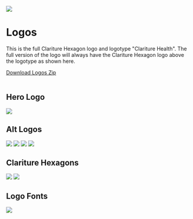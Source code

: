
<Meta title='Brand Guidelines/Logos' />

<img
  className='rounded mb-3 bg-black'
  src='/images/guidelines/Logos Icon.svg'
/>

# Logos

<div className="flex flex-nowrap">
<p className="flex-auto">
This is the full Clariture Hexagon logo and logotype "Clariture Health". The full version of the logo will always have the Clariture Hexagon logo above the logotype as shown here.
</p>

<div className='p-3'>
  <a
    className=' text-white bg-brand rounded p-3 font-bold text-center hover:bg-gray5 hover:text-gray2 whitespace-nowrap'
    href='https://60663956bee041002181d0d3-pnykbyzsci.chromatic.com/downloads/clariture_health_logos.zip'
    target='_parent'
  >
    Download Logos Zip
  </a>
</div>

</div>

<br />

## Hero Logo

<img className='mx-auto m-10' src='/images/logos/hero_logo.svg' />

<br />

## Alt Logos

<img className='mx-auto m-10' src='/images/logos/alt_1.svg' />

<img className='mx-auto m-10' src='/images/logos/alt_2.svg' />

<img className='mx-auto m-10' src='/images/logos/alt_3.svg' />

<img className='mx-auto' src='/images/logos/alt_4.svg' />

<br />

## Clariture Hexagons

<img className='mx-auto m-10' src='/images/logos/hex_color.svg' />

<img className='mx-auto m-10' src='/images/logos/hex_mono.svg' />

<br />

## Logo Fonts

<img className='mx-auto m-10' src='/images/logos/logo_fonts.svg' />

